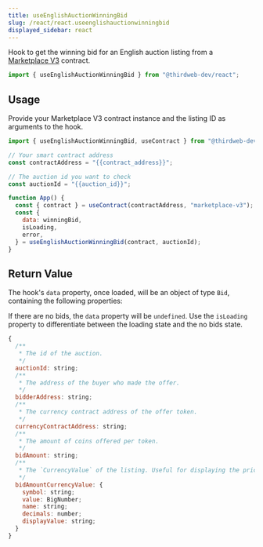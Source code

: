 ```yaml
---
title: useEnglishAuctionWinningBid
slug: /react/react.useenglishauctionwinningbid
displayed_sidebar: react
---
```



Hook to get the winning bid for an English auction listing from a
[Marketplace V3](https://thirdweb.com/thirdweb.eth/MarketplaceV3) contract.

```jsx
import { useEnglishAuctionWinningBid } from "@thirdweb-dev/react";
```

## Usage

Provide your Marketplace V3 contract instance and the listing ID as
arguments to the hook.

```jsx
import { useEnglishAuctionWinningBid, useContract } from "@thirdweb-dev/react";

// Your smart contract address
const contractAddress = "{{contract_address}}";

// The auction id you want to check
const auctionId = "{{auction_id}}";

function App() {
  const { contract } = useContract(contractAddress, "marketplace-v3");
  const {
    data: winningBid,
    isLoading,
    error,
  } = useEnglishAuctionWinningBid(contract, auctionId);
}
```

## Return Value

The hook's `data` property, once loaded, will be an object of type `Bid`, containing the following properties:

If there are no bids, the `data` property will be `undefined`. Use the `isLoading` property to differentiate between
the loading state and the no bids state.

```jsx
{
  /**
   * The id of the auction.
   */
  auctionId: string;
  /**
   * The address of the buyer who made the offer.
   */
  bidderAddress: string;
  /**
   * The currency contract address of the offer token.
   */
  currencyContractAddress: string;
  /**
   * The amount of coins offered per token.
   */
  bidAmount: string;
  /**
   * The `CurrencyValue` of the listing. Useful for displaying the price information.
   */
  bidAmountCurrencyValue: {
    symbol: string;
    value: BigNumber;
    name: string;
    decimals: number;
    displayValue: string;
  }
}
```
